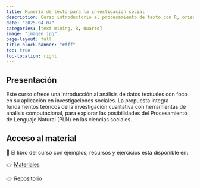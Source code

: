 ```yaml
---
title: Minería de texto para la investigación social
description: Curso introductorio al procesamiento de texto con R, orientado a las ciencias sociales.
date: "2025-04-07"
categories: [text mining, R, Quarto]
image: "imagen.jpg"
page-layout: full
title-block-banner: "#fff"
toc: true
toc-location: right
---
```


## Presentación

Este curso ofrece una introducción al análisis de datos textuales con foco en su aplicación en investigaciones sociales. La propuesta integra fundamentos teóricos de la investigación cualitativa con herramientas de análisis computacional, para explorar las posibilidades del Procesamiento de Lenguaje Natural (PLN) en las ciencias sociales.



## Acceso al material

📘 El libro del curso con ejemplos, recursos y ejercicios está disponible en:  

👉 [Materiales](https://ariibard.github.io/uflo-text-mining/)

👉 [Repositorio](https://github.com/ariibard/uflo-text-mining)


